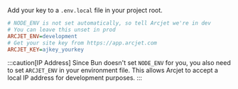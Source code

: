 Add your key to a `.env.local` file in your project root.

```ini title=".env.local"
# NODE_ENV is not set automatically, so tell Arcjet we're in dev
# You can leave this unset in prod
ARCJET_ENV=development
# Get your site key from https://app.arcjet.com
ARCJET_KEY=ajkey_yourkey
```

:::caution[IP Address]
Since Bun doesn't set `NODE_ENV` for you, you also need to set `ARCJET_ENV` in
your environment file. This allows Arcjet to accept a local IP address for
development purposes.
:::

